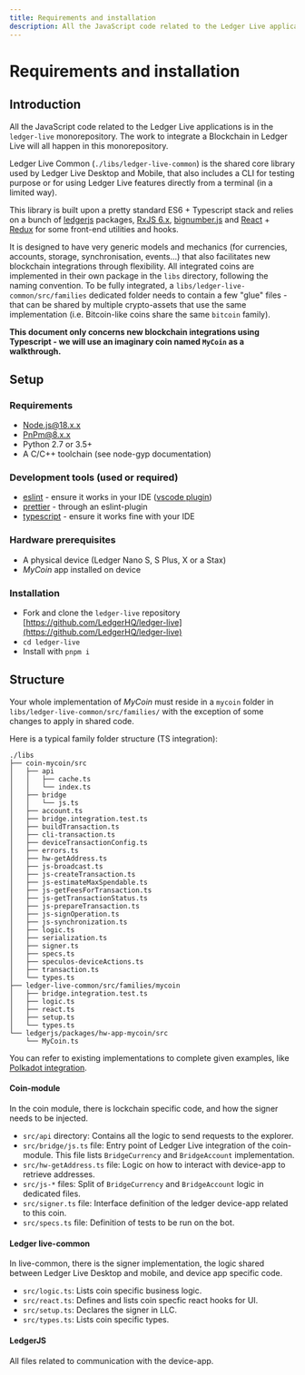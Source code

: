```yaml
---
title: Requirements and installation
description: All the JavaScript code related to the Ledger Live applications is in the ledger-live monorepository. The work to integrate a Blockchain in Ledger Live will all happen in this monorepository.
---
```



# Requirements and installation

## Introduction

All the JavaScript code related to the Ledger Live applications is in the `ledger-live` monorepository. The work to integrate a Blockchain in Ledger Live will all happen in this monorepository.

Ledger Live Common (`./libs/ledger-live-common`) is the shared core library used by Ledger Live Desktop and Mobile, that also includes a CLI for testing purpose or for using Ledger Live features directly from a terminal (in a limited way).

This library is built upon a pretty standard ES6 + Typescript stack and relies on a bunch of [ledgerjs](https://github.com/LedgerHQ/ledger-live/tree/develop/libs/ledgerjs) packages, [RxJS 6.x](https://github.com/ReactiveX/rxjs/tree/6.x), [bignumber.js](https://github.com/MikeMcl/bignumber.js) and [React](https://github.com/facebook/react/) + [Redux](https://github.com/reduxjs/redux) for some front-end utilities and hooks.

It is designed to have very generic models and mechanics (for currencies, accounts, storage, synchronisation, events...) that also facilitates new blockchain integrations through flexibility.
All integrated coins are implemented in their own package in the `libs` directory, following the naming convention. To be fully integrated, a `libs/ledger-live-common/src/families` dedicated folder needs to contain a few "glue" files - that can be shared by multiple crypto-assets that use the same implementation (i.e. Bitcoin-like coins share the same `bitcoin` family).

**This document only concerns new blockchain integrations using Typescript - we will use an imaginary coin named `MyCoin` as a walkthrough.**

## Setup

### Requirements

- [Node.js@18.x.x](https://nodejs.org/)
- [PnPm@8.x.x](https://pnpm.io/)
- Python 2.7 or 3.5+
- A C/C++ toolchain (see node-gyp documentation)

### Development tools (used or required)

- [eslint](https://github.com/eslint/eslint) - ensure it works in your IDE ([vscode plugin](https://marketplace.visualstudio.com/items?itemName=dbaeumer.vscode-eslint))
- [prettier](https://github.com/prettier/prettier) - through an eslint-plugin
- [typescript](https://www.typescriptlang.org/) - ensure it works fine with your IDE

### Hardware prerequisites

- A physical device (Ledger Nano S, S Plus, X or a Stax)
- <i>MyCoin</i> app installed on device

### Installation

- Fork and clone the `ledger-live` repository [https://github.com/LedgerHQ/ledger-live](https://github.com/LedgerHQ/ledger-live)
- `cd ledger-live`
- Install with `pnpm i`

## Structure

Your whole implementation of <i>MyCoin</i> must reside in a `mycoin` folder in `libs/ledger-live-common/src/families/` with the exception of some changes to apply in shared code.

Here is a typical family folder structure (TS integration):

```plaintext copy
./libs
├── coin-mycoin/src
│   ├── api
│   │   ├── cache.ts
│   │   └── index.ts
│   ├── bridge
│   │   └── js.ts
│   ├── account.ts
│   ├── bridge.integration.test.ts
│   ├── buildTransaction.ts
│   ├── cli-transaction.ts
│   ├── deviceTransactionConfig.ts
│   ├── errors.ts
│   ├── hw-getAddress.ts
│   ├── js-broadcast.ts
│   ├── js-createTransaction.ts
│   ├── js-estimateMaxSpendable.ts
│   ├── js-getFeesForTransaction.ts
│   ├── js-getTransactionStatus.ts
│   ├── js-prepareTransaction.ts
│   ├── js-signOperation.ts
│   ├── js-synchronization.ts
│   ├── logic.ts
│   ├── serialization.ts
│   ├── signer.ts
│   ├── specs.ts
│   ├── speculos-deviceActions.ts
│   ├── transaction.ts
│   └── types.ts
├── ledger-live-common/src/families/mycoin
│   ├── bridge.integration.test.ts
│   ├── logic.ts
│   ├── react.ts
│   ├── setup.ts
│   └── types.ts
└── ledgerjs/packages/hw-app-mycoin/src
    └── MyCoin.ts
```

<Callout type="info" emoji="ℹ️">
    You can refer to existing implementations to complete given examples, like <a href='https://github.com/LedgerHQ/ledger-live/tree/develop/libs/ledger-live-common/src/families/polkadot'>Polkadot integration</a>.
</Callout>

#### Coin-module

In the coin module, there is lockchain specific code, and how the signer needs to be injected.

 * `src/api` directory: Contains all the logic to send requests to the explorer.
 * `src/bridge/js.ts` file: Entry point of Ledger Live integration of the coin-module. This file lists `BridgeCurrency` and `BridgeAccount` implementation.
 * `src/hw-getAddress.ts` file: Logic on how to interact with device-app to retrieve addresses.
 * `src/js-*` files: Split of `BridgeCurrency` and `BridgeAccount` logic in dedicated files.
 * `src/signer.ts` file: Interface definition of the ledger device-app related to this coin.
 * `src/specs.ts` file: Definition of tests to be run on the bot.

#### Ledger live-common

In live-common, there is the signer implementation, the logic shared between Ledger Live Desktop and mobile, and device app specific code.


 * `src/logic.ts`: Lists coin specific business logic.
 * `src/react.ts`: Defines and lists coin specfic react hooks for UI.
 * `src/setup.ts`: Declares the signer in LLC.
 * `src/types.ts`: Lists coin specific types.

#### LedgerJS
All files related to communication with the device-app.
